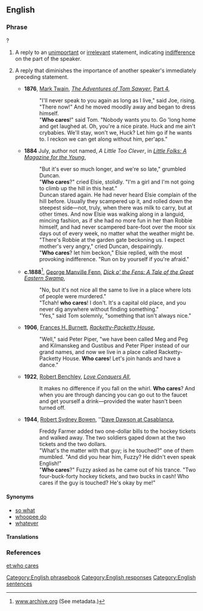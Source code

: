 ==English==

===Phrase===
{{infl|en|phrase|head=[[who]] [[cares]]}}?

# {{rfd-sense}} {{colloquial|rhetorical question}} A reply to an [[unimportant]] or [[irrelevant]] statement, indicating [[indifference]] on the part of the speaker.
# {{rfd-sense}} {{colloquial|rhetorical question}} A reply that diminishes the importance of another speaker's immediately preceding statement.
#* '''1876''', [[w:Mark Twain|Mark Twain]], ''[[w:The Adventures of Tom Sawyer|The Adventures of Tom Sawyer]]'', [http://www.gutenberg.org/files/74/74-h/p4.htm Part 4],
#*: "I'll never speak to you again as long as I live," said Joe, rising. "There now!" And he moved moodily away and began to dress himself.
#*: "'''Who cares'''!" said Tom. "Nobody wants you to. Go 'long home and get laughed at. Oh, you're a nice pirate. Huck and me ain't crybabies. We'll stay, won't we, Huck? Let him go if he wants to. I reckon we can get along without him, per'aps."
#* '''1884''' July, author not named, ''A Little Too Clever'', in ''[http://www.gutenberg.org/files/27564/27564-h/27564-h.htm Little Folks: A Magazine for the Young]'',
#*: "But it's ever so much longer, and we're so late," grumbled Duncan.
#*: "'''Who cares'''?" cried Elsie, stolidly. "I'm a girl and I'm not going to climb up the hill in this heat."
#*: Duncan stared again. He had never heard Elsie complain of the hill before. Usually they scampered up it, and rolled down the steepest side—not, truly, when there was milk to carry, but at other times. And now Elsie was walking along in a languid, mincing fashion, as if she had no more fun in her than Robbie himself, and had never scampered bare-foot over the moor six days out of every week, no matter what the weather might be.
#*: "There's Robbie at the garden gate beckoning us. I expect mother's very angry," cried Duncan, despairingly.
#*: "'''Who cares'''? let him beckon," Elsie replied, with the most provoking indifference. "Run on by yourself if you're afraid."
#* '''c.1888'''<ref>[http://www.archive.org/details/dickofenstaleofg00fenniala www.archive.org] (See metadata.)</ref>, [[w:George Manville Fenn|George Manville Fenn]], ''[http://www.gutenberg.org/files/21306/21306.txt Dick o' the Fens: A Tale of the Great Eastern Swamp]'',
#*: "No, but it's not nice all the same to live in a place where lots of people were murdered."
#*: "Tchah! '''who cares'''!  I don't.  It's a capital old place, and you never dig anywhere without finding something."
#*: "Yes," said Tom solemnly, "something that isn't always nice."
#* '''1906''', [[w:Frances Hodgson Burnett|Frances H. Burnett]], ''[http://www.gutenberg.org/dirs/8/5/7/8574/8574.txt Racketty-Packetty House]'',
#*: "Well," said Peter Piper, "we have been called Meg and Peg and Kilmanskeg and Gustibus and Peter Piper instead of our grand names, and now we live in a place called Racketty-Packetty House. '''Who cares'''! Let's join hands and have a dance."
#* '''1922''', [[w:Robert Benchley|Robert Benchley]], ''[http://www.gutenberg.org/files/15851/15851-h/15851-h.htm Love Conquers All]'',
#*: It makes no difference if you fall on the whirl. '''Who cares'''? And when you are through dancing you can go out to the faucet and get yourself a drink—provided the water hasn't been turned off.
#* '''1944''', [[w:Robert Sydney Bowen|Robert Sydney Bowen]], ''[http://www.gutenberg.org/files/32331/32331-h/32331-h.htm Dave Dawson at Casablanca],
#*: Freddy Farmer added two one-dollar bills to the hockey tickets and walked away. The two soldiers gaped down at the two tickets and the two dollars.
#*: "What's the matter with that guy; is he touched?" one of them mumbled. "And did you hear him, Fuzzy? He didn't even speak English!"
#*: "'''Who cares'''?" Fuzzy asked as he came out of his trance. "Two four-buck-forty hockey tickets, and two bucks in cash! Who cares if the guy is touched? He's okay by me!"

====Synonyms====
* [[so what]]
* [[whoopee do]]
* [[whatever]]

====Translations====
{{trans-see|reply to an unimportant statement|so what}}

===References===
<references />

[[Category:English phrasebook]]
[[Category:English responses]]
[[Category:English sentences]]

[[et:who cares]]